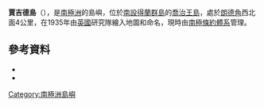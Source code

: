 {{Coord|61|54|S|58|29|W|source:GNIS|display=title}}

'''賈吉德島'''（{{lang-en|Jagged Island}}），是[[南極洲|南極洲]]的島嶼，位於[[南設得蘭群島|南設得蘭群島]]的[[喬治王島|喬治王島]]，處於[[朗德角|朗德角]]西北面4公里，在1935年由[[英國|英國]]研究隊繪入地圖和命名，現時由[[南極條約體系|南極條約體系]]管理。

==參考資料==

*{{cite gnis | type = antarid | id = 7449| name = Jagged Island | accessdate = 2012-07-14}}
*{{usgs-gazetteer|id=7449| name = Jagged Island}}

{{Antarctica-geo-stub}}
[[Category:南極洲島嶼|Category:南極洲島嶼]]
